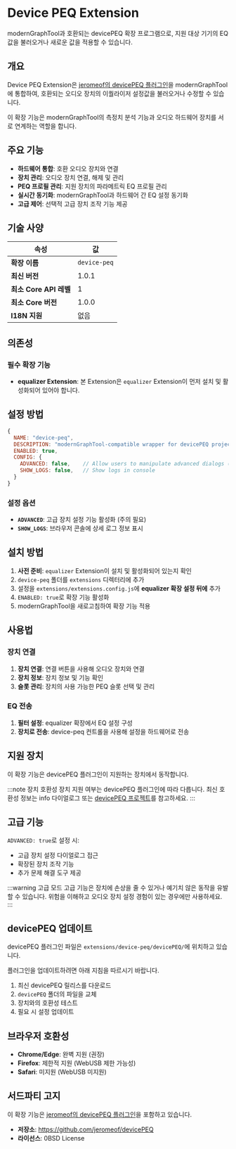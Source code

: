 # Device PEQ Extension

modernGraphTool과 호환되는 devicePEQ 확장 프로그램으로, 지원 대상 기기의 EQ값을 불러오거나 새로운 값을 적용할 수 있습니다.

## 개요

Device PEQ Extension은 [jeromeof의 devicePEQ 플러그인][DEVICEPEQ]을 modernGraphTool에 통합하여, 호환되는 오디오 장치의 이퀄라이저 설정값을 불러오거나 수정할 수 있습니다.

이 확장 기능은 modernGraphTool의 측정치 분석 기능과 오디오 하드웨어 장치를 서로 연계하는 역할을 합니다.

## 주요 기능

- **하드웨어 통합**: 호환 오디오 장치와 연결
- **장치 관리**: 오디오 장치 연결, 해제 및 관리
- **PEQ 프로필 관리**: 지원 장치의 파라메트릭 EQ 프로필 관리
- **실시간 동기화**: modernGraphTool과 하드웨어 간 EQ 설정 동기화
- **고급 제어**: 선택적 고급 장치 조작 기능 제공

## 기술 사양

| 속성 | 값 |
|----------|-------|
| **확장 이름** | `device-peq` |
| **최신 버전** | 1.0.1 |
| **최소 Core API 레벨** | 1 |
| **최소 Core 버전** | 1.0.0 |
| **I18N 지원** | 없음 |

## 의존성

### 필수 확장 기능
- **equalizer Extension**: 본 Extension은 `equalizer` Extension이 먼저 설치 및 활성화되어 있어야 합니다.

## 설정 방법

```javascript
{
  NAME: "device-peq",
  DESCRIPTION: "modernGraphTool-compatible wrapper for devicePEQ project by jeromeof (tested with v0.8)",
  ENABLED: true,
  CONFIG: {
    ADVANCED: false,    // Allow users to manipulate advanced dialogs (might be dangerous)
    SHOW_LOGS: false,   // Show logs in console
  }
}
```

### 설정 옵션

- **`ADVANCED`**: 고급 장치 설정 기능 활성화 (주의 필요)
- **`SHOW_LOGS`**: 브라우저 콘솔에 상세 로그 정보 표시

## 설치 방법

1. **사전 준비**: `equalizer` Extension이 설치 및 활성화되어 있는지 확인
2. `device-peq` 폴더를 `extensions` 디렉터리에 추가
3. 설정을 `extensions/extensions.config.js`에 **equalizer 확장 설정 뒤에** 추가
4. `ENABLED: true`로 확장 기능 활성화
5. modernGraphTool을 새로고침하여 확장 기능 적용

## 사용법

### 장치 연결
1. **장치 연결**: 연결 버튼을 사용해 오디오 장치와 연결
2. **장치 정보**: 장치 정보 및 기능 확인
3. **슬롯 관리**: 장치의 사용 가능한 PEQ 슬롯 선택 및 관리

### EQ 전송
1. **필터 설정**: equalizer 확장에서 EQ 설정 구성
2. **장치로 전송**: device-peq 컨트롤을 사용해 설정을 하드웨어로 전송

## 지원 장치

이 확장 기능은 devicePEQ 플러그인이 지원하는 장치에서 동작합니다.

:::note 장치 호환성
장치 지원 여부는 devicePEQ 플러그인에 따라 다릅니다. 최신 호환성 정보는 info 다이얼로그 또는 [devicePEQ 프로젝트][DEVICEPEQ]를 참고하세요.
:::

## 고급 기능

`ADVANCED: true`로 설정 시:
- 고급 장치 설정 다이얼로그 접근
- 확장된 장치 조작 기능
- 추가 문제 해결 도구 제공

:::warning 고급 모드
고급 기능은 장치에 손상을 줄 수 있거나 예기치 않은 동작을 유발할 수 있습니다. 위험을 이해하고 오디오 장치 설정 경험이 있는 경우에만 사용하세요.
:::

## devicePEQ 업데이트

devicePEQ 플러그인 파일은 `extensions/device-peq/devicePEQ/`에 위치하고 있습니다. 

플러그인을 업데이트하려면 아래 지침을 따르시기 바랍니다.

1. 최신 devicePEQ 릴리스를 다운로드
2. `devicePEQ` 폴더의 파일을 교체
3. 장치와의 호환성 테스트
4. 필요 시 설정 업데이트

## 브라우저 호환성

- **Chrome/Edge**: 완벽 지원 (권장)
- **Firefox**: 제한적 지원 (WebUSB 제한 가능성)
- **Safari**: 미지원 (WebUSB 미지원)

## 서드파티 고지

이 확장 기능은 [jeromeof의 devicePEQ 플러그인][DEVICEPEQ]을 포함하고 있습니다.
- **저장소**: https://github.com/jeromeof/devicePEQ
- **라이선스**: 0BSD License

[DEVICEPEQ]: https://github.com/jeromeof/devicePEQ